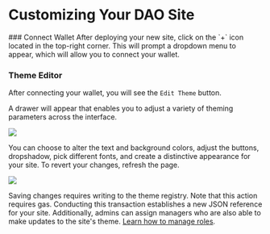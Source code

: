 
# Customizing Your DAO Site

<Steps>
###  Connect Wallet
After deploying your new site, click on the `+` icon located in the top-right corner. This will prompt a dropdown menu to appear, which will allow you to connect your wallet.

### Theme Editor

After connecting your wallet, you will see the `Edit Theme` button.

A drawer will appear that enables you to adjust a variety of theming parameters across the interface.


![](public/colors.gif)


You can choose to alter the text and background colors, adjust the buttons, dropshadow, pick different fonts, and create a distinctive appearance for your site. To revert your changes, refresh the page.


![](public/fonts.gif)

Saving changes requires writing to the theme registry. Note that this action requires gas. Conducting this transaction establishes a new JSON reference for your site. Additionally, admins can assign managers who are also able to make updates to the site's theme. [Learn how to manage roles](/docs/advanced/manage_roles/).
</Steps>